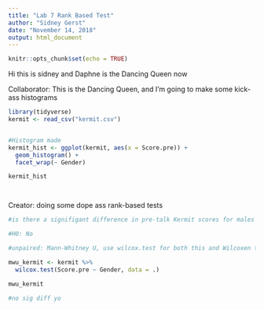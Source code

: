 ```yaml
---
title: "Lab 7 Rank Based Test"
author: "Sidney Gerst"
date: "November 14, 2018"
output: html_document
---
```


```r
knitr::opts_chunk$set(echo = TRUE)
```

Hi this is sidney and Daphne is the Dancing Queen now



Collaborator: This is the Dancing Queen, and I'm going to make some kick-ass histograms
```r

library(tidyverse)
kermit <- read_csv("kermit.csv")


#Histogram made
kermit_hist <- ggplot(kermit, aes(x = Score.pre)) +
  geom_histogram() +
  facet_wrap(~ Gender)

kermit_hist




```

Creator: doing some dope ass rank-based tests
```r
#is there a signifigant difference in pre-talk Kermit scores for males and females?

#H0: No

#unpaired: Mann-Whitney U, use wilcox.test for both this and Wilcoxen test, but just say paired

mwu_kermit <- kermit %>%
  wilcox.test(Score.pre ~ Gender, data = .)

mwu_kermit

#no sig diff yo


```



